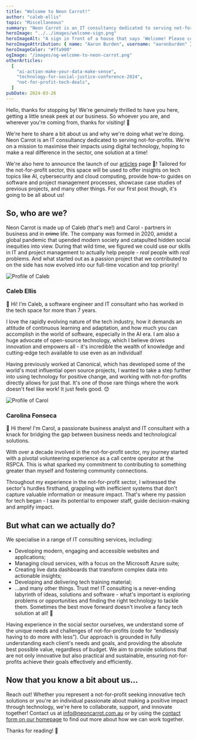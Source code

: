 ```yaml
---
title: "Welcome to Neon Carrot!"
author: "caleb-ellis"
topic: "Miscellaneous"
summary: "Neon Carrot is an IT consultancy dedicated to serving not-for-profits. We're on a mission to transform how not-for-profits harness technology, hoping to make a real difference in the sector, one digital solution at a time. Get in touch and explore how we can achieve great things together!"
heroImage: "../../images/welcome-sign.png"
heroImageAlt: "A sign in front of a house that says 'Welcome! Please come in'"
heroImageAttribution: { name: "Aaron Burden", username: "aaronburden" }
heroImageColor: "#ffa900"
ogImage: "/images/og-welcome-to-neon-carrot.png"
otherArticles:
  [
    "ai-action-make-your-data-make-sense",
    "technology-for-social-justice-conference-2024",
    "not-for-profit-tech-deals",
  ]
pubDate: 2024-03-26
---
```




Hello, thanks for stopping by! We're genuinely thrilled to have you here, getting a little sneak peek at our business. So whoever you are, and wherever you're coming from, thanks for visiting! 🙏

We're here to share a bit about us and why we're doing what we're doing. Neon Carrot is an IT consultancy dedicated to serving not-for-profits. We're on a mission to maximise their impacts using digital technology, hoping to make a real difference in the sector, one solution at a time!

We're also here to announce the launch of our [articles](/articles) page 🚀! Tailored for the not-for-profit sector, this space will be used to offer insights on tech topics like AI, cybersecurity and cloud computing, provide how-to guides on software and project management processes, showcase case studies of previous projects, and many other things. For our first post though, it's going to be all about us!

## So, who are we?

Neon Carrot is made up of Caleb (that's me!) and Carol - partners in business and in ~~crime~~ life. The company was formed in 2020, amidst a global pandemic that upended modern society and catapulted hidden social inequities into view. During that wild time, we figured we could use our skills in IT and project management to actually help people - _real_ people with _real_ problems. And what started out as a passion project that we contributed to on the side has now evolved into our full-time vocation and top priority!

<div class="article-portrait-image center">
  <div class="article-image-wrapper spv-6">
    <Image
      alt="Profile of Caleb"
      class="article-image"
      format="webp"
      height={400}
      loading="lazy"
      src={caleb}
      width={400}
    />
  </div>
</div>
<h3 class="heading-4 center">Caleb Ellis</h3>

👋 Hi! I'm Caleb, a software engineer and IT consultant who has worked in the tech space for more than 7 years.

I love the rapidly evolving nature of the tech industry, how it demands an attitude of continuous learning and adaptation, and how much you can accomplish in the world of software, especially in the AI era. I am also a huge advocate of open-source technology, which I believe drives innovation and empowers all - it's incredible the wealth of knowledge and cutting-edge tech available to use even as an individual!

Having previously worked at Canonical, which has developed some of the world's most influential open source projects, I wanted to take a step further into using technology for positive change, and working with not-for-profits directly allows for just that. It's one of those rare things where the work doesn't feel like work! It just feels good. 😊

<div class="article-portrait-image center">
  <div class="article-image-wrapper spv-6">
    <Image
      alt="Profile of Carol"
      class="article-image"
      format="webp"
      height={400}
      loading="lazy"
      src={carol}
      width={400}
    />
  </div>
</div>
<h3 class="heading-4 center">Carolina Fonseca</h3>

👋 Hi there! I'm Carol, a passionate business analyst and IT consultant with a knack for bridging the gap between business needs and technological solutions.

With over a decade involved in the not-for-profit sector, my journey started with a pivotal volunteering experience as a call centre operator at the RSPCA. This is what sparked my commitment to contributing to something greater than myself and fostering community connections.

Throughout my experience in the not-for-profit sector, I witnessed the sector's hurdles firsthand, grappling with inefficient systems that don't capture valuable information or measure impact. That's where my passion for tech began - I saw its potential to empower staff, guide decision-making and amplify impact.

## But what can we actually do?

We specialise in a range of IT consulting services, including:

- Developing modern, engaging and accessible websites and applications;
- Managing cloud services, with a focus on the Microsoft Azure suite;
- Creating live data dashboards that transform complex data into actionable insights;
- Developing and delivering tech training material;
- …and many other things. Trust me! IT consulting is a never-ending labyrinth of ideas, solutions and software - what's important is exploring problems or opportunities and finding the right technology to tackle them. Sometimes the best move forward doesn't involve a fancy tech solution at all! 🫣

Having experience in the social sector ourselves, we understand some of the unique needs and challenges of not-for-profits (code for “endlessly having to do more with less”). Our approach is grounded in fully understanding each client's needs and goals, and providing the absolute best possible value, regardless of budget. We aim to provide solutions that are not only innovative but also practical and sustainable, ensuring not-for-profits achieve their goals effectively and efficiently.

## Now that you know a bit about us…

Reach out! Whether you represent a not-for-profit seeking innovative tech solutions or you're an individual passionate about making a positive impact through technology, we're here to collaborate, support, and innovate together! Contact us at [info@neoncarrot.com.au](mailto:info@neoncarrot.com.au) or by using the [contact form on our homepage](/#contact) to find out more about how we can work together.

Thanks for reading! 👋

<div class="article-image-wrapper">
  <figure>
    <Picture
      alt="Small sign in conference room, reading 'Goodbye friends'"
      class="article-image"
      formats={["webp"]}
      height={480}
      loading="lazy"
      sizes="(min-width: 456px) 720px, 412px"
      src={goodbyeFriends}
      width={720}
      widths={[720, 412]}
    />
    <UnsplashAttribution name="Jan Tinneberg" username="craft_ear" />
  </figure>
</div>
